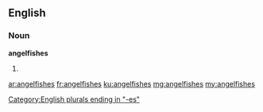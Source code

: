 ==English==

===Noun===
'''angelfishes'''

# {{plural of|angelfish}}

[[Category:English plurals ending in "-es"]]

[[ar:angelfishes]]
[[fr:angelfishes]]
[[ku:angelfishes]]
[[mg:angelfishes]]
[[my:angelfishes]]